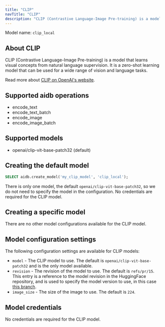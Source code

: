 ```yaml
---
title: "CLIP"
navTitle: "CLIP"
description: "CLIP (Contrastive Language-Image Pre-training) is a model that learns visual concepts from natural language supervision."
---
```


Model name: `clip_local`

## About CLIP

CLIP (Contrastive Language-Image Pre-training) is a model that learns visual concepts from natural language supervision. It is a zero-shot learning model that can be used for a wide range of vision and language tasks.

Read more about [CLIP on OpenAI's website](https://openai.com/research/clip/).


## Supported aidb operations

* encode_text
* encode_text_batch
* encode_image
* encode_image_batch

## Supported models

* openai/clip-vit-base-patch32 (default)

## Creating the default model

```sql
SELECT aidb.create_model('my_clip_model', 'clip_local');
```

There is only one model, the default `openai/clip-vit-base-patch32`, so we do not need to specify the model in the configuration. No credentials are required for the CLIP model.

## Creating a specific model

There are no other model configurations available for the CLIP model.


## Model configuration settings

The following configuration settings are available for CLIP models:

* `model` - The CLIP model to use. The default is `openai/clip-vit-base-patch32` and is the only model available.
* `revision` - The revision of the model to use. The default is `refs/pr/15`. This entry is a reference to the model revision in the HuggingFace repository, and is used to specify the model version to use, in this case [this branch](https://huggingface.co/openai/clip-vit-base-patch32/tree/refs%2Fpr%2F15).
* `image_size` - The size of the image to use. The default is `224`.

## Model credentials

No credentials are required for the CLIP model.

